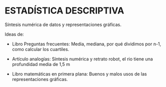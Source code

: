 # ESTADÍSTICA DESCRIPTIVA

Síntesis numérica de datos y representaciones gráficas.

Ideas de:

-   Libro Preguntas frecuentes: Media, mediana, por qué dividimos por n-1, como calcular los cuartiles.

-   Artículo analogías: Síntesis numérica y retrato robot, el rio tiene una profundidad media de 1,5 m

-   Libro matemáticas en primera plana: Buenos y malos usos de las representaciones gráficas.
